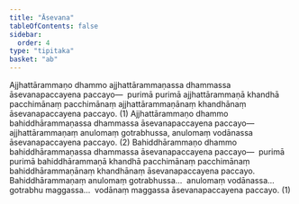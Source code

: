 ```yaml
---
title: "Āsevana"
tableOfContents: false
sidebar:
  order: 4
type: "tipitaka"
basket: "ab"
---
```



<DynamicBreadcrumb />

<Division number="21">

<Paragraph number="2909">
Ajjhattārammaṇo dhammo ajjhattārammaṇassa dhammassa āsevanapaccayena paccayo—  purimā purimā ajjhattārammaṇā khandhā pacchimānaṃ pacchimānaṃ ajjhattārammaṇānaṃ khandhānaṃ āsevanapaccayena paccayo. (1)
</Paragraph>

<Paragraph number="2910">
Ajjhattārammaṇo dhammo bahiddhārammaṇassa dhammassa āsevanapaccayena paccayo—  ajjhattārammaṇaṃ anulomaṃ gotrabhussa, anulomaṃ vodānassa āsevanapaccayena paccayo. (2)
</Paragraph>

<Paragraph number="2911">
Bahiddhārammaṇo dhammo bahiddhārammaṇassa dhammassa āsevanapaccayena paccayo—  purimā purimā bahiddhārammaṇā khandhā pacchimānaṃ pacchimānaṃ bahiddhārammaṇānaṃ khandhānaṃ āsevanapaccayena paccayo. Bahiddhārammaṇaṃ anulomaṃ gotrabhussa…  anulomaṃ vodānassa…  gotrabhu maggassa…  vodānaṃ maggassa āsevanapaccayena paccayo. (1)
</Paragraph>
</Division>